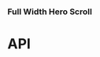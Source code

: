 
<Meta title="Components/FullWidthHeroScroll" component={FullWidthHeroScroll} />

### Full Width Hero Scroll

<Canvas>
  <Story name="Full Width Hero Scroll">
    <GridOverlay
      isActive={knobs.boolean('isActive', false, 'Grid overlay')}
      hasInvertedColours={knobs.boolean(
        'hasInvertedColours',
        false,
        'Grid overlay',
      )}
    />
    <FullWidthHeroScroll
      backgroundImage={FullWidthHeroScrollFixture.backgroundImage}
      backgroundMediaType={knobs.select(
        'backgroundMediaType',
        ['video', 'image'],
        FullWidthHeroScrollFixture.backgroundMediaType,
        'Presentation',
      )}
      backgroundVideo={FullWidthHeroScrollFixture.backgroundVideo}
      copy={FullWidthHeroScrollFixture.copy}
      cta={FullWidthHeroScrollFixture.cta}
      eyebrow={FullWidthHeroScrollFixture.eyebrow}
      hasSerifFontHeading={knobs.boolean(
        'hasSerifFontHeading',
        false,
        'Presentation',
      )}
      hasTopOffset={knobs.boolean('hasTopOffset', false, 'Presentation')}
      heading={FullWidthHeroScrollFixture.heading}
      id={FullWidthHeroScrollFixture.id}
      textBlocks={FullWidthHeroScrollFixture.textBlocks}
      theme={knobs.select('theme', ['dark', 'light'], 'light', 'Presentation')}
    />
  </Story>
</Canvas>

# API

<ArgsTable of={FullWidthHeroScroll} />

